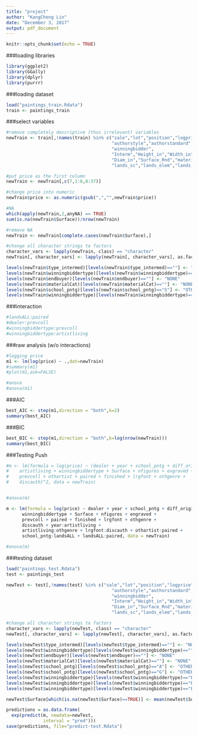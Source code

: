 ```yaml
---
title: "project"
author: "KangCheng Lin"
date: "December 3, 2017"
output: pdf_document
---
```


```r
knitr::opts_chunk$set(echo = TRUE)
```

###loading libraries
```r
library(ggplot2)
library(GGally)
library(dplyr)
library(purrr)
```

###loading dataset
```r
load("paintings_train.Rdata")
train <- paintings_train
```

###select variables
```r
#remove completely descriptive (thus irrelevant) variables
newTrain <- train[,!names(train) %in% c("sale","lot","position","logprice","subject",
                                        "authorstyle","authorstandard","author",
                                        "winningbidder",
                                        "Interm","Height_in","Width_in","Surface_Rect",
                                        "Diam_in","Surface_Rnd","material","mat",
                                        "lands_sc","lands_elem","lands_figs","lands_ment")]

#put price as the first column
newTrain <- newTrain[,c(7,1:6,8:37)]

#change price into numeric
newTrain$price <- as.numeric(gsub(",","",newTrain$price))

#NA
which(apply(newTrain,2,anyNA) == TRUE)
sum(is.na(newTrain$Surface))/nrow(newTrain)

#remove NA
newTrain <- newTrain[complete.cases(newTrain$Surface),]

#change all character strings to factors
character_vars <- lapply(newTrain, class) == "character"
newTrain[, character_vars] <- lapply(newTrain[, character_vars], as.factor)

levels(newTrain$type_intermed)[levels(newTrain$type_intermed)==""] <- "NONE"
levels(newTrain$winningbiddertype)[levels(newTrain$winningbiddertype)==""] <- "NONE"
levels(newTrain$endbuyer)[levels(newTrain$endbuyer)==""] <- "NONE"
levels(newTrain$materialCat)[levels(newTrain$materialCat)==""] <- "NONE"
levels(newTrain$school_pntg)[levels(newTrain$school_pntg)=="S"] <- "OTHER"
levels(newTrain$winningbiddertype)[levels(newTrain$winningbiddertype)=="EBC"] <- "OTHER"
```

###interaction
```r
#landsALL:paired
#dealer:prevcoll
#winningbiddertype:prevcoll
#winningbiddertype:artistliving
```

###raw analysis (w/o interactions)
```r
#logging price
m1 <- lm(log(price) ~ .,dat=newTrain)
#summary(m1)
#plot(m1,ask=FALSE)

#anova
#anova(m1)
```

###AIC
```r
best_AIC <- step(m1,direction = "both",k=2)
summary(best_AIC)
```

###BIC
```r
best_BIC <- step(m1,direction = "both",k=log(nrow(newTrain)))
summary(best_BIC)
```

###Testing Push
```r
#m <- lm(formula = log(price) ~ (dealer + year + school_pntg + diff_origin + 
#    artistliving + winningbiddertype + Surface + nfigures + engraved + 
#    prevcoll + othartist + paired + finished + lrgfont + othgenre + 
#    discauth)^2, data = newTrain)


#anova(m)

m <- lm(formula = log(price) ~ dealer + year + school_pntg + diff_origin + 
      winningbiddertype + Surface + nfigures + engraved + 
      prevcoll + paired + finished + lrgfont + othgenre + 
      discauth + year:artistliving + 
      artistliving:othgenre + lrgfont:discauth + othartist:paired +
      school_pntg:landsALL + landsALL:paired, data = newTrain)

#anova(m)
```

###testing dataset
```r
load("paintings_test.Rdata")
test <- paintings_test

newTest <- test[,!names(test) %in% c("sale","lot","position","logprice","subject",
                                        "authorstyle","authorstandard","author",
                                        "winningbidder",
                                        "Interm","Height_in","Width_in","Surface_Rect",
                                        "Diam_in","Surface_Rnd","material","mat",
                                        "lands_sc","lands_elem","lands_figs","lands_ment")]

#change all character strings to factors
character_vars <- lapply(newTest, class) == "character"
newTest[, character_vars] <- lapply(newTest[, character_vars], as.factor)

levels(newTest$type_intermed)[levels(newTest$type_intermed)==""] <- "NONE"
levels(newTest$winningbiddertype)[levels(newTest$winningbiddertype)==""] <- "NONE"
levels(newTest$endbuyer)[levels(newTest$endbuyer)==""] <- "NONE"
levels(newTest$materialCat)[levels(newTest$materialCat)==""] <- "NONE"
levels(newTest$school_pntg)[levels(newTest$school_pntg)=="A"] <- "OTHER"
levels(newTest$school_pntg)[levels(newTest$school_pntg)=="G"] <- "OTHER"
levels(newTest$winningbiddertype)[levels(newTest$winningbiddertype)=="EBC"] <- "OTHER"
levels(newTest$winningbiddertype)[levels(newTest$winningbiddertype)=="BB"] <- "OTHER"
levels(newTest$winningbiddertype)[levels(newTest$winningbiddertype)=="ED"] <- "OTHER"

newTest$Surface[which(is.na(newTest$Surface)==TRUE)] <- mean(newTest$Surface, na.rm = TRUE)
```

```r
predictions = as.data.frame(
  exp(predict(m, newdata=newTest, 
              interval = "pred")))
save(predictions, file="predict-test.Rdata")
```
